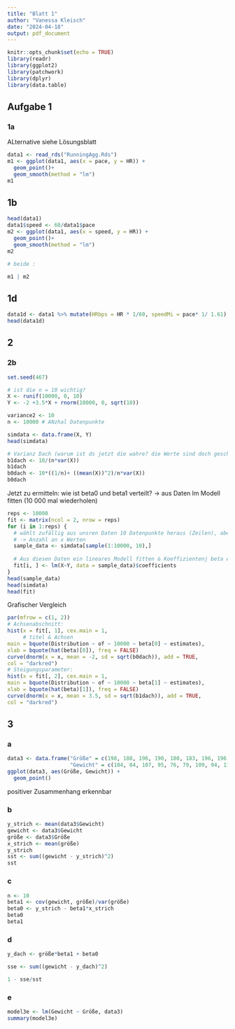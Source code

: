 ```yaml
---
title: "Blatt 1"
author: "Vanessa Kleisch"
date: "2024-04-18"
output: pdf_document
---
```


```r
knitr::opts_chunk$set(echo = TRUE)
library(readr)
library(ggplot2)
library(patchwork)
library(dplyr)
library(data.table)
```

## Aufgabe 1
### 1a

ALternative siehe Lösungsblatt
```r
data1 <- read_rds("RunningAgg.Rds")
m1 <- ggplot(data1, aes(x = pace, y = HR)) +
  geom_point()+
  geom_smooth(method = "lm")
m1
```

## 1b

```r

head(data1)
data1$speed <- 60/data1$pace
m2 <- ggplot(data1, aes(x = speed, y = HR)) +
  geom_point()+
  geom_smooth(method = "lm")
m2

# beide :

m1 | m2
```
## 1d

```r
data1d <- data1 %>% mutate(HRbps = HR * 1/60, speedMi = pace* 1/ 1.61)
head(data1d)
```

## 2
### 2b

```r
set.seed(467)

# ist die n = 10 wichtig?
X <- runif(10000, 0, 10)
Y <- -2 +3.5*X + rnorm(10000, 0, sqrt(10))

variance2 <- 10 
n <- 10000 # ANzhal Datenpunkte

simdata <- data.frame(X, Y)
head(simdata)
```

```r
# Varianz Dach (warum ist ds jetzt die wahre? die Werte sind doch geschätzt?)
b1dach <- 10/(n*var(X))
b1dach
b0dach <- 10*((1/n)+ ((mean(X))^2)/n*var(X))
b0dach
```

Jetzt zu ermitteln: wie ist beta0 und beta1 verteilt? -> aus Daten lm Modell fitten (10 000 mal wiederholen)

```r
reps <- 10000
fit <- matrix(ncol = 2, nrow = reps)
for (i in 1:reps) {
  # wählt zufällig aus unsren Daten 10 Datenpunkte heraus (Zeilen), aber why 10?
  # -> Anzahl an x Werten 
  sample_data <- simdata[sample(1:10000, 10),]
  
  # Aus diesen Daten ein lineares Modell fitten & Koeffizientenj beta extrahieren
  fit[i, ] <- lm(X~Y, data = sample_data)$coefficients
}
head(sample_data)
head(simdata)
head(fit)
```

Grafischer Vergleich

```r
par(mfrow = c(1, 2))
# Achsenabschnitt:
hist(x = fit[, 1], cex.main = 1,
     # titel & Achsen
main = bquote(Distribution ~ of ~ 10000 ~ beta[0] ~ estimates),
xlab = bquote(hat(beta)[0]), freq = FALSE)
curve(dnorm(x = x, mean = -2, sd = sqrt(b0dach)), add = TRUE,
col = "darkred")
# Steigungsparameter:
hist(x = fit[, 2], cex.main = 1,
main = bquote(Distribution ~ of ~ 10000 ~ beta[1] ~ estimates),
xlab = bquote(hat(beta)[1]), freq = FALSE)
curve(dnorm(x = x, mean = 3.5, sd = sqrt(b1dach)), add = TRUE,
col = "darkred")
```


## 3
### a

```r
data3 <- data.frame("Größe" = c(198, 188, 196, 190, 180, 183, 196, 196, 193, 183),
                    "Gewicht" = c(104, 84, 107, 95, 76, 79, 109, 94, 113, 93))
ggplot(data3, aes(Größe, Gewicht)) +
  geom_point()
```

positiver Zusammenhang erkennbar 

### b

```r
y_strich <- mean(data3$Gewicht)
gewicht <- data3$Gewicht
größe <- data3$Größe
x_strich <- mean(größe)
y_strich
sst <- sum((gewicht - y_strich)^2)
sst
```

### c

```r
n <- 10
beta1 <- cov(gewicht, größe)/var(größe)
beta0 <- y_strich - beta1*x_strich
beta0
beta1
```

### d

```r
y_dach <- größe*beta1 + beta0

sse <- sum((gewicht - y_dach)^2) 

1 - sse/sst

```

### e

```r
model3e <- lm(Gewicht ~ Größe, data3)
summary(model3e)
```

